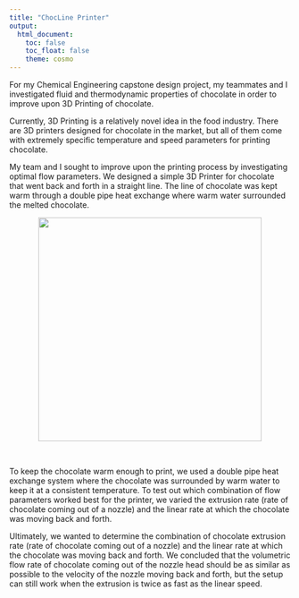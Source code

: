 ```yaml
---
title: "ChocLine Printer"
output: 
  html_document:
    toc: false
    toc_float: false
    theme: cosmo
---
```


For my Chemical Engineering capstone design project, my teammates and I investigated fluid and thermodynamic properties of chocolate in order to improve upon 3D Printing of chocolate.

Currently, 3D Printing is a relatively novel idea in the food industry. There are 3D printers designed for chocolate in the market, but all of them come with extremely specific temperature and speed parameters for printing chocolate.

My team and I sought to improve upon the printing process by investigating optimal flow parameters. We designed a simple 3D Printer for chocolate that went back and forth in a straight line. The line of chocolate was kept warm through a double pipe heat exchange where warm water surrounded the melted chocolate. 

<center>
<img src="./files/IMG_6846.jpg" height="400" width="auto">
</center> <br>

To keep the chocolate warm enough to print, we used a double pipe heat exchange system where the chocolate was surrounded by warm water to keep it at a consistent temperature. To test out which combination of flow parameters worked best for the printer, we varied the extrusion rate (rate of chocolate coming out of a nozzle) and the linear rate at which the chocolate was moving back and forth. 

Ultimately, we wanted to determine the combination of chocolate extrusion rate (rate of chocolate coming out of a nozzle) and the linear rate at which the chocolate was moving back and forth. We concluded that the volumetric flow rate of chocolate coming out of the nozzle head should be as similar as possible to the velocity of the nozzle moving back and forth, but the setup can still work when the extrusion is twice as fast as the linear speed.


